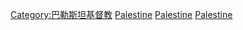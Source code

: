 [[Category:巴勒斯坦基督教|Category:巴勒斯坦基督教]]
[[Category:中东天主教|Palestine]]
[[Category:亚洲天主教|Palestine]]
[[Category:各国天主教|Palestine]]
